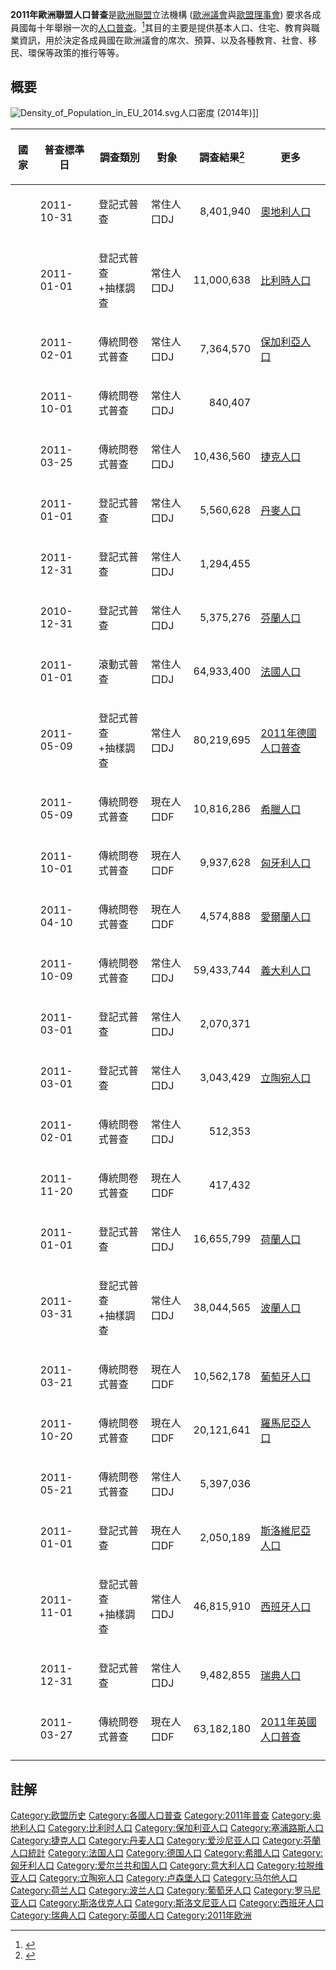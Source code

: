'''2011年歐洲聯盟人口普查'''是[[歐洲聯盟|歐洲聯盟]]立法機構 ([[歐洲議會|歐洲議會]]與[[歐盟理事會|歐盟理事會]]) 要求各成員國每十年舉辦一次的[[人口普查|人口普查]]。<ref name="EU census legislation">{{cite web |title=EU legislation on the 2011 Population and Housing Censuses - Explanatory Notes |publisher=[[Eurostat|Eurostat]] |year=2011 |url=http://epp.eurostat.ec.europa.eu/portal/page/portal/population/publications/census |accessdate=2012-05-08 |deadurl=yes |archiveurl=https://web.archive.org/web/20121101222418/http://epp.eurostat.ec.europa.eu/portal/page/portal/population/publications/census |archivedate=2012-11-01 }}</ref>其目的主要是提供基本人口、住宅、教育與職業資訊，用於決定各成員國在歐洲議會的席次、預算、以及各種教育、社會、移民、環保等政策的推行等等。

==概要==
[[File:Density_of_Population_in_EU_2014.svg|thumb]]人口密度 (2014年)]]
{|class="wikitable sortable"
|-----
! 國家
! 普查標準日
! 調查類別
! 對象
! 調查結果<ref>{{cite web |url=http://ec.europa.eu/eurostat/web/population-and-housing-census/census-data/2011-census |title=Population and Housing census 2011 |author=European Statistical System |date=2014 |website=Eurostat |publisher=European Commission |access-date=2015-07-16 |archive-date=2020-12-13 |archive-url=https://web.archive.org/web/20201213151400/https://ec.europa.eu/eurostat/web/population-and-housing-census/census-data/2011-census |dead-url=no }}</ref>
! 更多
|- 
| align=left | {{flag|Austria}}
| 2011-10-31
| 登記式普查
| 常住人口DJ
| align=right| 8,401,940
| [[奧地利人口|奧地利人口]]
|- 
| align=left | {{flag|Belgium}}
| 2011-01-01
| 登記式普查<br>+抽樣調查
| 常住人口DJ
| align=right| 11,000,638
| [[比利時人口|比利時人口]]
|- 
| align=left | {{flag|Bulgaria}}
| 2011-02-01
| 傳統問卷式普查
| 常住人口DJ
| align=right| 7,364,570
| [[保加利亞人口|保加利亞人口]]
|- 
| align=left | {{flag|Cyprus}}
| 2011-10-01
| 傳統問卷式普查
| 常住人口DJ
| align=right| 840,407
| 
|- 
| align=left | {{flag|Czech Republic}}
| 2011-03-25
| 傳統問卷式普查
| 常住人口DJ
| align=right| 10,436,560
| [[捷克人口|捷克人口]]
|- 
| align=left | {{flag|Denmark}}
| 2011-01-01
| 登記式普查
| 常住人口DJ
| align=right| 5,560,628
| [[丹麥人口|丹麥人口]]
|- 
| align=left | {{flag|Estonia}}
| 2011-12-31
| 登記式普查
| 常住人口DJ
| align=right| 1,294,455
| 
|- 
| align=left | {{flag|Finland}}
| 2010-12-31
| 登記式普查
| 常住人口DJ
| align=right| 5,375,276
| [[芬蘭人口|芬蘭人口]]
|- 
| align=left | {{flag|France}}
| 2011-01-01
| 滾動式普查
| 常住人口DJ
| align=right| 64,933,400
| [[法國人口|法國人口]]
|- 
| align=left | {{flag|Germany}}
| 2011-05-09
| 登記式普查<br>+抽樣調查
| 常住人口DJ
| align=right| 80,219,695
| [[2011年德國人口普查|2011年德國人口普查]]
|- 
| align=left | {{flag|Greece}}
| 2011-05-09
| 傳統問卷式普查
| 現在人口DF
| align=right| 10,816,286
| [[希臘人口|希臘人口]]
|- 
| align=left | {{flag|Hungary}}
| 2011-10-01
| 傳統問卷式普查
| 現在人口DF
| align=right| 9,937,628
| [[匈牙利人口|匈牙利人口]]
|- 
| align=left | {{flag|Ireland}}
| 2011-04-10
| 傳統問卷式普查
| 現在人口DF
| align=right| 4,574,888
| [[愛爾蘭人口|愛爾蘭人口]]
|- 
| align=left | {{flag|Italy}}
| 2011-10-09
| 傳統問卷式普查
| 常住人口DJ
| align=right| 59,433,744
| [[義大利人口|義大利人口]]
|- 
| align=left | {{flag|Latvia}}
| 2011-03-01
| 登記式普查
| 常住人口DJ
| align=right| 2,070,371
| 
|- 
| align=left | {{flag|Lithuania}}
| 2011-03-01
| 登記式普查
| 常住人口DJ
| align=right| 3,043,429
| [[立陶宛人口|立陶宛人口]]
|- 
| align=left | {{flag|Luxembourg}}
| 2011-02-01
| 傳統問卷式普查
| 常住人口DJ
| align=right| 512,353
|
|- 
| align=left | {{flag|Malta}}
| 2011-11-20
| 傳統問卷式普查
| 現在人口DF
| align=right| 417,432
| 
|- 
| align=left | {{flag|Netherlands}}
| 2011-01-01
| 登記式普查
| 常住人口DJ
| align=right| 16,655,799
| [[荷蘭人口|荷蘭人口]]
|- 
| align=left | {{flag|Poland}}
| 2011-03-31
| 登記式普查<br>+抽樣調查
| 常住人口DJ
| align=right| 38,044,565
| [[波蘭人口|波蘭人口]]
|- 
| align=left | {{flag|Portugal}}
| 2011-03-21
| 傳統問卷式普查
| 現在人口DF
| align=right| 10,562,178
| [[葡萄牙人口|葡萄牙人口]]
|- 
| align=left | {{flag|Romania}}
| 2011-10-20
| 傳統問卷式普查
| 現在人口DF
| align=right| 20,121,641
| [[羅馬尼亞人口|羅馬尼亞人口]]
|- 
| align=left | {{flag|Slovakia}}
| 2011-05-21
| 傳統問卷式普查
| 常住人口DJ
| align=right| 5,397,036
|
|- 
| align=left | {{flag|Slovenia}}
| 2011-01-01
| 登記式普查
| 現在人口DF
| align=right| 2,050,189
| [[斯洛維尼亞人口|斯洛維尼亞人口]]
|- 
| align=left | {{flag|Spain}}
| 2011-11-01
| 登記式普查<br>+抽樣調查
| 常住人口DJ
| align=right| 46,815,910
| [[西班牙人口|西班牙人口]]
|- 
| align=left | {{flag|Sweden}}
| 2011-12-31
| 登記式普查
| 常住人口DJ
| align=right| 9,482,855
| [[瑞典人口|瑞典人口]]
|- 
| align=left | {{flag|United Kingdom}}
| 2011-03-27
| 傳統問卷式普查
| 現在人口DF
| align=right| 63,182,180
| [[2011年英國人口普查|2011年英國人口普查]]
|- 
|}

==註解==
{{Reflist}}

[[Category:欧盟历史|Category:欧盟历史]]
[[Category:各國人口普查|Category:各國人口普查]]
[[Category:2011年普查|Category:2011年普查]]

[[Category:奥地利人口|Category:奥地利人口]]
[[Category:比利时人口|Category:比利时人口]]
[[Category:保加利亚人口|Category:保加利亚人口]]
[[Category:塞浦路斯人口|Category:塞浦路斯人口]]
[[Category:捷克人口|Category:捷克人口]]
[[Category:丹麦人口|Category:丹麦人口]]
[[Category:爱沙尼亚人口|Category:爱沙尼亚人口]]
[[Category:芬蘭人口統計|Category:芬蘭人口統計]]
[[Category:法国人口|Category:法国人口]]
[[Category:德国人口|Category:德国人口]]
[[Category:希腊人口|Category:希腊人口]]
[[Category:匈牙利人口|Category:匈牙利人口]]
[[Category:爱尔兰共和国人口|Category:爱尔兰共和国人口]]
[[Category:意大利人口|Category:意大利人口]]
[[Category:拉脱维亚人口|Category:拉脱维亚人口]]
[[Category:立陶宛人口|Category:立陶宛人口]]
[[Category:卢森堡人口|Category:卢森堡人口]]
[[Category:马尔他人口|Category:马尔他人口]]
[[Category:荷兰人口|Category:荷兰人口]]
[[Category:波兰人口|Category:波兰人口]]
[[Category:葡萄牙人口|Category:葡萄牙人口]]
[[Category:罗马尼亚人口|Category:罗马尼亚人口]]
[[Category:斯洛伐克人口|Category:斯洛伐克人口]]
[[Category:斯洛文尼亚人口|Category:斯洛文尼亚人口]]
[[Category:西班牙人口|Category:西班牙人口]]
[[Category:瑞典人口|Category:瑞典人口]]
[[Category:英國人口|Category:英國人口]]

[[Category:2011年欧洲|Category:2011年欧洲]]